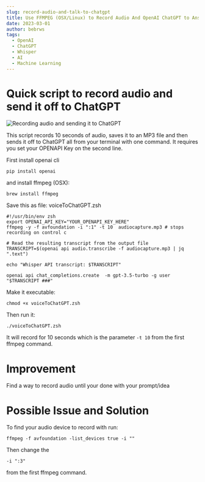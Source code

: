 ```yaml
---
slug: record-audio-and-talk-to-chatgpt
title: Use FFMPEG (OSX/Linux) to Record Audio And OpenAI ChatGPT to Answer Questions
date: 2023-03-01
author: bebrws
tags:
  - OpenAI
  - ChatGPT
  - Whisper
  - AI
  - Machine Learning
---
```


# Quick script to record audio and send it off to ChatGPT

![Recording audio and sending it to ChatGPT](/static/whisper.mov.gif)

This script records 10 seconds of audio, saves it to an MP3 file and then sends it off to ChatGPT all from your terminal with one command.
It requires you set your OPENAPI Key on the second line.

First install openai cli
```
pip install openai
```
and install ffmpeg (OSX):
```
brew install ffmpeg
```


Save this as file: voiceToChatGPT.zsh
```
#!/usr/bin/env zsh
export OPENAI_API_KEY="YOUR_OPENAPI_KEY_HERE"
ffmpeg -y -f avfoundation -i ":1" -t 10  audiocapture.mp3 # stops recording on control c

# Read the resulting transcript from the output file
TRANSCRIPT=$(openai api audio.transcribe -f audiocapture.mp3 | jq ".text")

echo "Whisper API transcript: $TRANSCRIPT"

openai api chat_completions.create  -m gpt-3.5-turbo -g user "$TRANSCRIPT ###"
```


Make it executable:
```
chmod +x voiceToChatGPT.zsh
```

Then run it:

```
./voiceToChatGPT.zsh
```

It will record for 10 seconds which is the parameter ``` -t 10 ``` from the first ffmpeg command.

# Improvement

Find a way to record audio until your done with your prompt/idea

# Possible Issue and Solution

To find your audio device to record with run:

```
ffmpeg -f avfoundation -list_devices true -i ""
```
Then change the 
```
-i ":3"
```
from the first ffmpeg command.